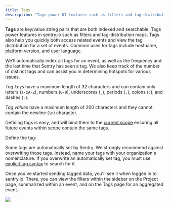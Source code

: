 ```yaml
---
title: Tags
description: "Tags power UI features such as filters and tag-distribution maps. Tags also help you quickly access related events and view the tag distribution for a set of events."
---
```


**Tags** are key/value string pairs that are both indexed and searchable. Tags power features in sentry.io such as filters and tag-distribution maps. Tags also help you quickly both access related events and view the tag distribution for a set of events. Common uses for tags include hostname, platform version, and user language.

We’ll automatically index all tags for an event, as well as the frequency and the last time that Sentry has seen a tag. We also keep track of the number of distinct tags and can assist you in determining hotspots for various issues.

_Tag keys_ have a maximum length of 32 characters and can contain only letters (`a-zA-Z`), numbers (`0-9`), underscores (`_`), periods (`.`), colons (`:`), and dashes (`-`).

_Tag values_ have a maximum length of 200 characters and they cannot contain the newline (`\n`) character.

Defining tags is easy, and will bind them to the [current scope](../scopes/) ensuring all future events within scope contain the same tags.

Define the tag:

<PlatformContent includePath="enriching-events/set-tag" />

<Note>

Some tags are automatically set by Sentry. We strongly recommend against overwriting those tags. Instead, name your tags with your organization's nomenclature. If you overwrite an automatically set tag, you must use [explicit tag syntax](/product/reference/search/#explicit-tag-syntax) to search for it.

</Note>

Once you've started sending tagged data, you'll see it when logged in to sentry.io. There, you can view the filters within the sidebar on the Project page, summarized within an event, and on the Tags page for an aggregated event.

![](/platforms/rust/common/enriching-events/tags/tags.png)
